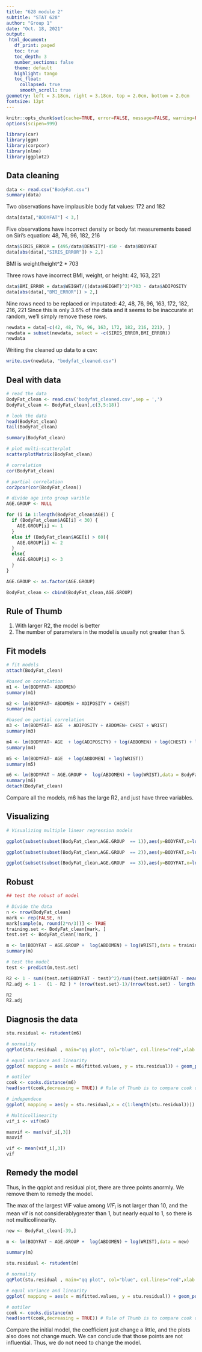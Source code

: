 ```yaml
---
title: "628 module 2"
subtitle: "STAT 628"
author: "Group 1"
date: "Oct. 18, 2021"
output:
 html_document:
   df_print: paged
   toc: true
   toc_depth: 3
   number_sections: false
   theme: default
   highlight: tango
   toc_float:
     collapsed: true
     smooth_scroll: true
geometry: left = 3.18cm, right = 3.18cm, top = 2.0cm, bottom = 2.0cm
fontsize: 12pt
---
```


```r
knitr::opts_chunk$set(cache=TRUE, error=FALSE, message=FALSE, warning=FALSE, tidy=FALSE)
options(scipen=999)
```



```r
library(car)
library(ggm)
library(corpcor)
library(nlme)
library(ggplot2)
```

## Data cleaning

```r
data <- read.csv("BodyFat.csv")
summary(data)
```

Two observations have implausible body fat values: 172 and 182

```r
data[data[,"BODYFAT"] < 3,]
```

Five observations have incorrect density or body fat measurements based on Siri's equation: 48, 76, 96, 182, 216

```r
data$SIRIS_ERROR = (495/data$DENSITY)-450 - data$BODYFAT
data[abs(data[,"SIRIS_ERROR"]) > 2,]
```


BMI is weight/height^2 * 703

Three rows have incorrect BMI, weight, or height: 42, 163, 221

```r
data$BMI_ERROR = data$WEIGHT/((data$HEIGHT)^2)*703 - data$ADIPOSITY
data[abs(data[,"BMI_ERROR"]) > 2,]
```

Nine rows need to be replaced or imputated: 42, 48, 76, 96, 163, 172, 182, 216, 221
Since this is only 3.6% of the data and it seems to be inaccurate at random, we'll simply remove these rows. 


```r
newdata = data[-c(42, 48, 76, 96, 163, 172, 182, 216, 221), ]
newdata = subset(newdata, select = -c(SIRIS_ERROR,BMI_ERROR))
newdata
```

Writing the cleaned up data to a csv:

```r
write.csv(newdata, "bodyfat_cleaned.csv")
```

## Deal with data

```r
# read the data 
BodyFat_clean <- read.csv('bodyfat_cleaned.csv',sep = ',')
BodyFat_clean <- BodyFat_clean[,c(3,5:18)]
```



```r
# look the data
head(BodyFat_clean)
tail(BodyFat_clean)

summary(BodyFat_clean)
```


```r
# plot multi-scatterplot
scatterplotMatrix(BodyFat_clean)

# correlation
cor(BodyFat_clean)

# partial correlation
cor2pcor(cor(BodyFat_clean))

```


```r
# divide age into group varible
AGE.GROUP <- NULL

for (i in 1:length(BodyFat_clean$AGE)) {
  if (BodyFat_clean$AGE[i] < 30) {
    AGE.GROUP[i] <- 1
  }
  else if (BodyFat_clean$AGE[i] > 60){
    AGE.GROUP[i] <- 2
  }
  else{
    AGE.GROUP[i] <- 3
  }
}

AGE.GROUP <- as.factor(AGE.GROUP)

BodyFat_clean <- cbind(BodyFat_clean,AGE.GROUP)
```






## Rule of Thumb

1. With larger R2, the model is better
2. The number of parameters in the model is usually not greater than 5.

## Fit models

```r
# fit models
attach(BodyFat_clean)

#based on correlation
m1 <- lm(BODYFAT~ ABDOMEN)
summary(m1)

m2 <- lm(BODYFAT~ ABDOMEN + ADIPOSITY + CHEST)
summary(m2)

#based on partial correlation
m3 <- lm(BODYFAT~ AGE  + ADIPOSITY + ABDOMEN+ CHEST + WRIST)
summary(m3)

m4 <- lm(BODYFAT~ AGE  + log(ADIPOSITY) + log(ABDOMEN) + log(CHEST) + log(WRIST))
summary(m4)

m5 <- lm(BODYFAT~ AGE  + log(ABDOMEN) + log(WRIST))
summary(m5)

m6 <- lm(BODYFAT ~ AGE.GROUP +  log(ABDOMEN) + log(WRIST),data = BodyFat_clean)
summary(m6)
detach(BodyFat_clean)
```

Compare all the models, m6 has the large R2, and just have three variables.


## Visualizing

```r
# Visualizing multiple linear regression models

ggplot(subset(subset(BodyFat_clean,AGE.GROUP  == 1)),aes(y=BODYFAT,x=log(ABDOMEN),color=log(WRIST)))+geom_point()+stat_smooth(method="lm",se=TRUE)

ggplot(subset(subset(BodyFat_clean,AGE.GROUP  == 2)),aes(y=BODYFAT,x=log(ABDOMEN),color=log(WRIST)))+geom_point()+stat_smooth(method="lm",se=TRUE)

ggplot(subset(subset(BodyFat_clean,AGE.GROUP  == 3)),aes(y=BODYFAT,x=log(ABDOMEN),color=log(WRIST)))+geom_point()+stat_smooth(method="lm",se=TRUE)

```


## Robust

```r
## test the robust of model

# Divide the data
n <- nrow(BodyFat_clean)
mark <- rep(FALSE, n)
mark[sample(n, round(2*n/3))] <- TRUE
training.set <- BodyFat_clean[mark, ]
test.set <- BodyFat_clean[!mark, ]

m <- lm(BODYFAT ~ AGE.GROUP +  log(ABDOMEN) + log(WRIST),data = training.set)
summary(m)

# test the model
test <- predict(m,test.set)

R2 <- 1 - sum((test.set$BODYFAT - test)^2)/sum((test.set$BODYFAT - mean(test.set$BODYFAT))^2)
R2.adj <- 1 -  (1 - R2 ) * (nrow(test.set)-1)/(nrow(test.set) - length(test.set) - 1)

R2
R2.adj
```




## Diagnosis the data

```r

stu.residual <- rstudent(m6)

# normality
qqPlot(stu.residual , main="qq plot", col="blue", col.lines="red",xlab = "Theoretical Quantiles",ylab = "Student residual")

# equal variance and linearity
ggplot( mapping = aes(x = m6$fitted.values, y = stu.residual)) + geom_point() + geom_line(y = 0,col = "red") + labs(x = "fitted.values",y= "Student residual")

# outiler
cook <- cooks.distance(m6)
head(sort(cook,decreasing = TRUE)) # Rule of Thumb is to compare cook distance with 1

# independece
ggplot( mapping = aes(y = stu.residual,x = c(1:length(stu.residual)))) + geom_point()+ geom_line(y = 0,col = "red") + labs(x = "index",y= "Student residual") + geom_line()

# Multicollinearity
vif_i <- vif(m6)

maxvif <- max(vif_i[,3])
maxvif

vif <- mean(vif_i[,3])
vif
```

## Remedy the model

Thus, in the qqplot and residual plot, there are three points anormly. We remove them to remedy the model. 

The max of the largest VIF value among $VIF_i$ is not larger than 10, and the mean vif is not considerablygreater than 1, but nearly equal to 1, so there is not multicollinearity.


```r

new <- BodyFat_clean[-39,]

m <- lm(BODYFAT ~ AGE.GROUP +  log(ABDOMEN) + log(WRIST),data = new)

summary(m)

stu.residual <- rstudent(m)

# normality
qqPlot(stu.residual , main="qq plot", col="blue", col.lines="red",xlab = "Theoretical Quantiles",ylab = "Student residual")

# equal variance and linearity
ggplot( mapping = aes(x = m$fitted.values, y = stu.residual)) + geom_point() + geom_line(y = 0,col = "red") + labs(x = "fitted.values",y= "Student residual")

# outiler
cook <- cooks.distance(m)
head(sort(cook,decreasing = TRUE)) # Rule of Thumb is to compare cook distance with 1


```

Compare the initial model, the coefficient just change a little, and the plots also does not change much. We can conclude that those points are not influential. Thus, we do not need to change the model.





















